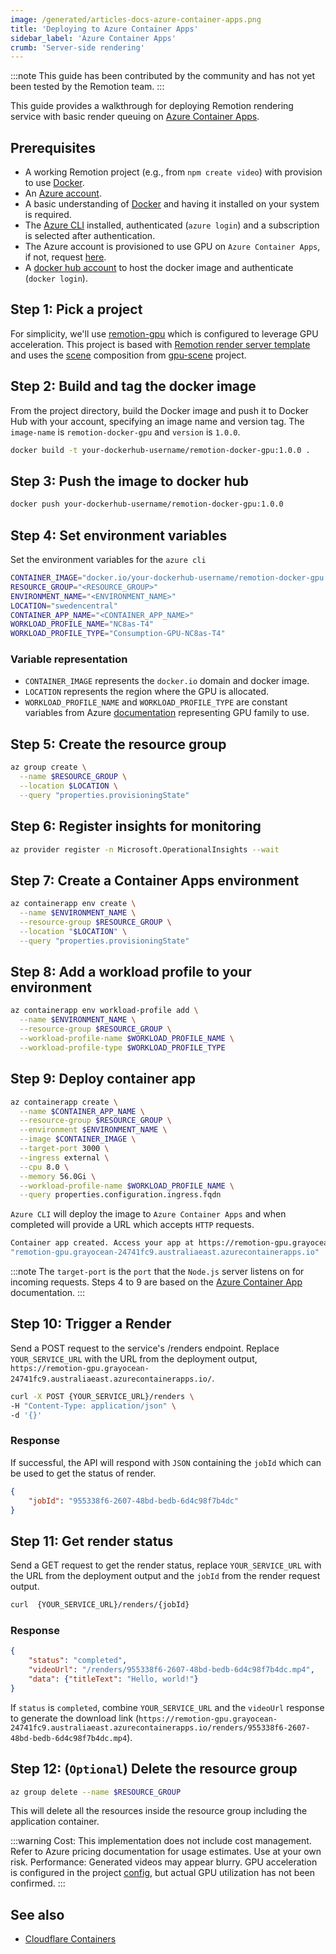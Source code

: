 ```yaml
---
image: /generated/articles-docs-azure-container-apps.png
title: 'Deploying to Azure Container Apps'
sidebar_label: 'Azure Container Apps'
crumb: 'Server-side rendering'
---
```


:::note
This guide has been contributed by the community and has not yet been tested by the Remotion team.
:::

This guide provides a walkthrough for deploying Remotion rendering service with basic render queuing on [Azure Container Apps](https://azure.microsoft.com/en-us/products/container-apps).

## Prerequisites

- A working Remotion project (e.g., from `npm create video`) with provision to use [Docker](https://www.docker.com/).
- An [Azure account](https://azure.microsoft.com/en-au/pricing/purchase-options/azure-account).
- A basic understanding of [Docker](https://www.docker.com/) and having it installed on your system is required.
- The [Azure CLI](https://learn.microsoft.com/en-us/cli/azure/?view=azure-cli-latest) installed, authenticated (`azure login`) and a subscription is selected after authentication.
- The Azure account is provisioned to use GPU on `Azure Container Apps`, if not, request [here](https://aka.ms/aca/gpus-request-access).
- A [docker hub account](https://www.docker.com/get-started/) to host the docker image and authenticate (`docker login`).

## Step 1: Pick a project

For simplicity, we'll use [remotion-gpu](https://github.com/alexfernandez803/remotion-azure) which is configured to leverage GPU acceleration. This project is based with [Remotion render server template](https://github.com/remotion-dev/template-render-server) and uses the [scene](https://github.com/remotion-dev/gpu-scene/blob/main/src/Root.tsx#L23) composition from [gpu-scene](https://github.com/remotion-dev/gpu-scene) project.

## Step 2: Build and tag the docker image

From the project directory, build the Docker image and push it to Docker Hub with your account, specifying an image name and version tag. The `image-name` is `remotion-docker-gpu` and `version` is `1.0.0`.

```bash
docker build -t your-dockerhub-username/remotion-docker-gpu:1.0.0 .
```

## Step 3: Push the image to docker hub

```bash
docker push your-dockerhub-username/remotion-docker-gpu:1.0.0
```

## Step 4: Set environment variables

Set the environment variables for the `azure cli`

```bash title="Set environment variables"
CONTAINER_IMAGE="docker.io/your-dockerhub-username/remotion-docker-gpu:1.0.0"
RESOURCE_GROUP="<RESOURCE_GROUP>"
ENVIRONMENT_NAME="<ENVIRONMENT_NAME>"
LOCATION="swedencentral"
CONTAINER_APP_NAME="<CONTAINER_APP_NAME>"
WORKLOAD_PROFILE_NAME="NC8as-T4"
WORKLOAD_PROFILE_TYPE="Consumption-GPU-NC8as-T4"
```

### Variable representation

- `CONTAINER_IMAGE` represents the `docker.io` domain and docker image.
- `LOCATION` represents the region where the GPU is allocated.
- `WORKLOAD_PROFILE_NAME` and `WORKLOAD_PROFILE_TYPE` are constant variables from Azure [documentation](https://learn.microsoft.com/en-us/azure/container-apps/gpu-image-generation?pivots=azure-cli) representing GPU family to use.

## Step 5: Create the resource group

```bash
az group create \
  --name $RESOURCE_GROUP \
  --location $LOCATION \
  --query "properties.provisioningState"
```

## Step 6: Register insights for monitoring

```bash
az provider register -n Microsoft.OperationalInsights --wait

```

## Step 7: Create a Container Apps environment

```bash
az containerapp env create \
  --name $ENVIRONMENT_NAME \
  --resource-group $RESOURCE_GROUP \
  --location "$LOCATION" \
  --query "properties.provisioningState"
```

## Step 8: Add a workload profile to your environment

```bash
az containerapp env workload-profile add \
  --name $ENVIRONMENT_NAME \
  --resource-group $RESOURCE_GROUP \
  --workload-profile-name $WORKLOAD_PROFILE_NAME \
  --workload-profile-type $WORKLOAD_PROFILE_TYPE
```

## Step 9: Deploy container app

```bash
az containerapp create \
  --name $CONTAINER_APP_NAME \
  --resource-group $RESOURCE_GROUP \
  --environment $ENVIRONMENT_NAME \
  --image $CONTAINER_IMAGE \
  --target-port 3000 \
  --ingress external \
  --cpu 8.0 \
  --memory 56.0Gi \
  --workload-profile-name $WORKLOAD_PROFILE_NAME \
  --query properties.configuration.ingress.fqdn
```

`Azure CLI` will deploy the image to `Azure Container Apps` and when completed will provide a URL which accepts `HTTP` requests.

```bash title="Deployment Output (example)"
Container app created. Access your app at https://remotion-gpu.grayocean-24741fc9.australiaeast.azurecontainerapps.io/
"remotion-gpu.grayocean-24741fc9.australiaeast.azurecontainerapps.io"
```

:::note
The `target-port` is the `port` that the `Node.js` server listens on for incoming requests. Steps 4 to 9 are based on the [Azure Container App](https://learn.microsoft.com/en-us/azure/container-apps/gpu-image-generation?pivots=azure-cli) documentation.
:::

## Step 10: Trigger a Render

Send a POST request to the service's /renders endpoint. Replace `YOUR_SERVICE_URL` with the URL from the deployment output, `https://remotion-gpu.grayocean-24741fc9.australiaeast.azurecontainerapps.io/`.

```bash
curl -X POST {YOUR_SERVICE_URL}/renders \
-H "Content-Type: application/json" \
-d '{}'
```

### Response

If successful, the API will respond with `JSON` containing the `jobId` which can be used to get the status of render.

```json title="Example Response"
{
	"jobId": "955338f6-2607-48bd-bedb-6d4c98f7b4dc"
}
```

## Step 11: Get render status

Send a GET request to get the render status, replace `YOUR_SERVICE_URL` with the URL from the deployment output and the `jobId` from the render request output.

```bash
curl  {YOUR_SERVICE_URL}/renders/{jobId}
```

### Response

```json title="Example Response"
{
	"status": "completed",
	"videoUrl": "/renders/955338f6-2607-48bd-bedb-6d4c98f7b4dc.mp4",
	"data": {"titleText": "Hello, world!"}
}
```

If `status` is `completed`, combine `YOUR_SERVICE_URL` and the `videoUrl` response to generate the download link (`https://remotion-gpu.grayocean-24741fc9.australiaeast.azurecontainerapps.io/renders/955338f6-2607-48bd-bedb-6d4c98f7b4dc.mp4`).

## Step 12: (`Optional`) Delete the resource group

```bash
az group delete --name $RESOURCE_GROUP
```

This will delete all the resources inside the resource group including the application container.

:::warning
Cost: This implementation does not include cost management. Refer to Azure pricing documentation for usage estimates. Use at your own risk.
Performance: Generated videos may appear blurry. GPU acceleration is configured in the project [config](https://github.com/alexfernandez803/remotion-azure/blob/main/remotion.config.ts#L6), but actual GPU utilization has not been confirmed.
:::

## See also

- [Cloudflare Containers](/docs/cloudflare-containers)
